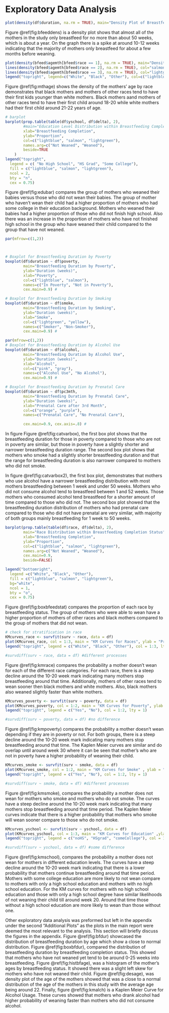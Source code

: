 # Exploratory Data Analysis  



```r
plot(density(df$duration, na.rm = TRUE), main="Density Plot of Breastfeeding Duration", xlab="Duration (weeks)", ylab="Density", col="green", lwd=2)
```

Figure \@ref(fig:bfeeddens) is a density plot shows that almost all of the mothers in the study only breastfeed for no more than about 50 weeks, which is about a year. On the graph there is a spike at around 10-12 weeks indicating that the majority of mothers only breastfeed for about a few months before weaning.



```r


plot(density(bfeed$agemth[bfeed$race == 1], na.rm = TRUE), main="Density Plot of Mother's Age by Race", xlab="Mother's Age", ylab="Density", col="lightblue", lwd=2)
lines(density(bfeed$agemth[bfeed$race == 2], na.rm = TRUE), col="salmon", lwd=2)
lines(density(bfeed$agemth[bfeed$race == 3], na.rm = TRUE), col="lightgreen", lwd=2)
legend("topright", legend=c("White", "Black", "Other"), col=c("lightblue", "salmon", "lightgreen"), lwd=2)

```

Figure \@ref(fig:mthage) shows the density of the mothers' age by race demonstrates that black mothers and mothers of other races tend to have their first kids younger than white mothers. Black mothers aand mothers of other races tend to have their first child around 18-20 while white mothers had their first child around 21-22 years of age.


```r
# barplot
barplot(prop.table(table(df$yschool, df$delta), 2), 
        #main="Education Level Distribution within Breastfeeding Completion Status", 
        xlab="Breastfeeding Completion", 
        ylab="Proportion", 
        col=c("lightblue", "salmon", "lightgreen"),
        names.arg=c("Not Weaned", "Weaned"),
        beside=TRUE
    )
legend("topright", 
  legend = c( "No High School", "HS Grad", "Some College"), 
  fill = c("lightblue", "salmon", "lightgreen"), 
  ncol = 2, 
  bty = "n", 
  cex = 0.75)
```

Figure \@ref(fig:edubar) compares the group of mothers who weaned their babies versus those who did not wean their babies. The group of mother who haven't wean their child had a higher proportion of mothers who had some college in their education background. Mothers who weaned their babies had a higher proportion of those who did not finish high school. Also there was an increase in the proportion of mothers who have not finished high school in the group who have weaned their child compared to the group that have not weaned.

```r
par(mfrow=c(1,2)) 



# Boxplot for Breastfeeding Duration by Poverty
boxplot(df$duration ~ df$poverty, 
        main="Breastfeeding Duration by Poverty", 
        ylab="Duration (weeks)", 
        xlab="Poverty", 
        col=c("lightblue", "salmon"),
        names=c("In Poverty", "Not in Poverty"), 
        cex.main=0.9) # 

# Boxplot for Breastfeeding Duration by Smoking
boxplot(df$duration ~ df$smoke, 
        main="Breastfeeding Duration by Smoking", 
        ylab="Duration (weeks)", 
        xlab="Smoke", 
        col=c("lightgreen", "yellow"),
        names=c("Smoker", "Non-Smoker"),
        cex.main=0.9) #
```


```r
par(mfrow=c(1,2)) 
# Boxplot for Breastfeeding Duration by Alcohol Use
boxplot(df$duration ~ df$alcohol, 
        main="Breastfeeding Duration by Alcohol Use", 
        ylab="Duration (weeks)", 
        xlab="Alcohol", 
        col=c("pink", "gray"),
        names=c("Alcohol Use", "No Alcohol"),
        cex.main=0.9) # 

# Boxplot for Breastfeeding Duration by Prenatal Care
boxplot(df$duration ~ df$pc3mth, 
        main="Breastfeeding Duration by Prenatal Care", 
        ylab="Duration (weeks)", 
        xlab="Prenatal Care after 3rd Month", 
        col=c("orange", "purple"),
        names=c("Prenatal Care", "No Prenatal Care"),

        cex.main=0.9, cex.axis=.8) # 


```


In figure Figure \@ref(fig:catvarbox), the  first box plot shows that the breastfeeding duration for those in poverty compared to those who are not in poverty are similar, but those in poverty have a slightly shorter and narrower breastfeeding duration range. The second box plot shows that mothers who smoke had a slightly shorter breastfeeding duration and that the range for breastfeeding duration is also narrower compared to mothers who did not smoke.

In figure \@ref(fig:catvarbox2), the first box plot, demonstrates that mothers who use alcohol have a narrower breastfeeding distribution with most mothers breastfeeding between 1 week and under 50 weeks. Mothers who did not consume alcohol tend to breastfeed between 1 and 52 weeks. Those mothers who consumed alcohol tend breastfeed for a shorter amount of time compared to those who did not.
The second box plot showed that the breastfeeding duration distribution of mothers who had prenatal care compared to those who did not have prenatal are very similar, with majority of both groups mainly breastfeeding for 1 week to 50 weeks.




```r
barplot(prop.table(table(df$race, df$delta), 2), 
        main="Race Distribution within Breastfeeding Completion Status", 
        xlab="Breastfeeding Completion", 
        ylab="Proportion", 
        col=c("lightblue", "salmon", "lightgreen"), 
        names.arg=c("Not Weaned", "Weaned"),
        cex.main=0.9,
        beside=FALSE)

legend("bottomright", 
  legend =c("White", "Black", "Other"),
  fill = c("lightblue", "salmon", "lightgreen"),
  bg="white",
  ncol = 1, 
  bty = "o", 
  cex = 0.75)
```
Figure \@ref(fig:boxbfeedstat) compares the proportion of each race by breastfeeding status. The group of mothers who were able to wean have a higher proportion of mothers of other races and black mothers compared to the group of mothers that did not wean.


```r

# check for stratification in race
KMcurves_race <- survfit(surv ~ race, data = df)
plot(KMcurves_race, col = 1:3, main = "KM Curves for Races", ylab = "Probability", xlab = "Time (weeks)")
legend("topright", legend = c("White", "Black", "Other"), col = 1:3, lty = 1)

#survdiff(surv ~ race, data = df) #different processes
```

Figure \@ref(fig:kmrace) compares the probability a mother doesn't wean for each of the different race categories. For each race, there is a steep decline around the 10-20 week mark indicating many mothers stop breastfeeding around that time. Additionally, mothers of other races tend to wean sooner then black mothers and white mothers. Also, black mothers also weaned slightly faster than white mothers.


```r
KMcurves_poverty <- survfit(surv ~ poverty, data = df)
plot(KMcurves_poverty, col = 1:2, main = "KM Curves for Poverty", ylab = "Probability", xlab = "Time (weeks)")
legend("topright", legend = c("Yes", "No"), col = 1:2, lty = 1)

#survdiff(surv ~ poverty, data = df) #no difference
```

Figure \@ref(fig:kmpoverty) compares the probability a mother doesn't wean depending if they are in poverty or not. For both groups, there is a steep decline around the 10-20 week mark indicating many mothers stop breastfeeding around that time. The Kaplen Meier curves are similar and do overlap until around week 30 where it can be seen that mother's who are not in poverty have a higher probability of weaning their child.

```r
KMcurves_smoke <- survfit(surv ~ smoke, data = df)
plot(KMcurves_smoke, col = 1:2, main = "KM Curves for Smoke" , ylab = "Probability", xlab = "Time (weeks)")
legend("topright", legend = c("Yes", "No"), col = 1:2, lty = 1)

#survdiff(surv ~ smoke, data = df) #different processes
```

Figure \@ref(fig:kmsmoke), compares the probability a mother does not wean for mothers who smoke and mothers who do not smoke. The curves have a steep decline around the 10-20 week mark indicating that many mothers stop breastfeeding around that time period. The Kaplen Meier curves indicate that there is a higher probability that mothers who smoke will wean sooner compare to those who do not smoke.


```r
KMcurves_yschool <- survfit(surv ~ yschool, data = df)
plot(KMcurves_yschool, col = 1:3, main = "KM Curves for Education" ,ylab = "Probability", xlab = "Time (weeks)")
legend("topright", legend = c("noHS", "HSgrad", "comeCollege"), col = 1:3, lty = 1)

#survdiff(surv ~ yschool, data = df) #some difference
```
Figure \@ref(fig:kmschool), compares the probability a mother does not wean for mothers in different education levels. The curves have a steep decline around the 10-20 week mark indicating that there is a lower probability that mothers continue breastfeeding around that time period. Mothers with some college education are more likely to not wean compare to mothers with only a  high school education and mothers with no high school education. For the KM curves for mothers with no high school education and those with only a high school degree have similar likelihoods of not weaning their child till around week 20. Around that time those without a high school education are more likely to wean than those without one.


Other exploratory data analysis was preformed but left in the appendix under the second "Additional Plots" as the plots in the main report were deemed the most relevant to the analysis. This section will briefly discuss the figures in the appendix. Figure \@ref(fig:bfdur) showcased the distribution of breastfeeding duration by age which show a close to normal distribution. Figure \@ref(fig:boxbfdur), compared the distribution of breastfeeding duration by breastfeeding completion status. This showed that mothers who have not weaned yet tend to be around 0-25 weeks into breastfeeding. Figure \@ref(fig:histbfage), was a histogram of the mother's ages by breastfeeding status. It showed there was a slight left skew for mothers who have not weaned their child. Figure  \@ref(fig:desage), was density plot of the age of the mothers showed that was a close to a normal distribution of the age of the mothers in this study with the average age being around 22. Finally, figure \@ref(fig:kmalch) is a Kaplen Meier Curve for Alcohol Usage. These curves showed that mothers who drank alcohol had higher probability of weaning faster than mothers who did not consume alcohol.






